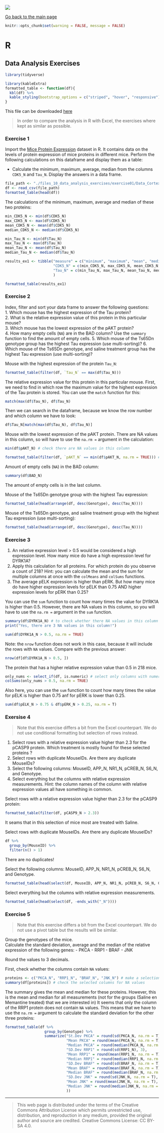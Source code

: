 ![](../hanze/hanze.png)

[Go back to the main page](../index.html)

```r
knitr::opts_chunk$set(warning = FALSE, message = FALSE) 
```

# R

## Data Analysis Exercises


```r
library(tidyverse)
```

```r
library(kableExtra)
formatted_table <- function(df){
  kbl(df) %>%
  kable_styling(bootstrap_options = c("striped", "hover", "responsive"))
}
```

This file can be downloaded [here](./R_10_data_analysis_exercises.Rmd)

> In order to compare the analysis in R with Excel, the exercises where kept as similar as possible. 

### Exercise 1

Import the [Mice Protein Expression ](https://www.kaggle.com/datasets/ruslankl/mice-protein-expression?resource=download) dataset in R. It contains data on the levels of protein expression of mice proteins in different mice.
Perform the following calculations on this dataframe and display them as a table:  

- Calculate the minimum, maximum, average, median from the columns `CDK5_N` and `Tau_N`. Display the answers in a data frame.  

```r
file_path <- "./files_10_data_analysis_exercises/exercise01/Data_Cortex_Nuclear.csv"
df <- read_csv(file_path)
formatted_table(head(df))
```

The calculations of the minimum, maximum, average and median of these two proteins:
```r
min_CDK5_N <- min(df$CDK5_N)
max_CDK5_N <- max(df$CDK5_N)
mean_CDK5_N <- mean(df$CDK5_N)
median_CDK5_N <- median(df$CDK5_N)

min_Tau_N <- min(df$Tau_N)
max_Tau_N <- max(df$Tau_N)
mean_Tau_N <- mean(df$Tau_N)
median_Tau_N <- median(df$Tau_N)

results_ex1 <- tibble("measure" = c("minimum", "maximum", "mean", "median"), 
                      "CDK5_N" = c(min_CDK5_N, max_CDK5_N, mean_CDK5_N, median_CDK5_N),
                      "Tau_N" = c(min_Tau_N, max_Tau_N, mean_Tau_N, median_Tau_N)
                      )

formatted_table(results_ex1)
```

### Exercise 2

Index, filter and sort your data frame to answer the following questions:  
1. Which mouse has the highest expression of the Tau protein?  
2. What is the relative expression value of this protein in this particular mouse?  
3. Which mouse has the lowest expression of the pAKT protein?  
4. How many empty cells (`NA`) are in the BAD column? Use the `summary` function to find the amount of empty cells.
5. Which mouse of the Ts65Dn genotype group has the highest Tau expression (use multi-sorting)? 
6. Which mouse of the Ts65Dn genotype, and saline treatment group has the highest Tau expression (use multi-sorting)?  

Mouse with the highest expression of the protein `Tau_N`:
```r
formatted_table(filter(df, `Tau_N` == max(df$Tau_N)))
```


The relative expression value for this protein in this particular mouse.
First, we need to find in which row the maximum value for the highest expression of the Tau protein is stored. You can use the `match` function for this:
```r
match(max(df$Tau_N), df$Tau_N)
```

Then we can search in the dataframe, because we know the row number and which column we have to look:
```r
df$Tau_N[match(max(df$Tau_N), df$Tau_N)]
```

Mouse with the lowest expression of the pAKT protein. There are NA values in this column, so will have to use the `na.rm =` argument in the calculation:
```r
min(df$pAKT_N) # check there are NA values in this column

formatted_table(filter(df, `pAKT_N` == min(df$pAKT_N, na.rm = TRUE))) # this will remove all NA values and then show the mouse with minimal value for pAKT
```

Amount of empty cells (`NA`) in the BAD column:
```r
summary(df$BAD_N)
```
The amount of empty cells is in the last column.

Mouse of the Ts65Dn genotype group with the highest Tau expression:
```r
formatted_table(head(arrange(df, desc(Genotype), desc(Tau_N))))
```


Mouse of the Ts65Dn genotype, and saline treatment group with the highest Tau expression (use multi-sorting):
```r
formatted_table(head(arrange(df, desc(Genotype), desc(Tau_N))))
```


### Exercise 3

1. An relative expression level > 0.5 would be considered a high expression level. How many mice do have a high expression level for DYRK1A?  
2. Apply this calculation for all proteins. For which protein do you observe a count of 218? Hint: you can calculate the mean and the sum for multiple columns at once with the `colMeans` and `colSums` functions.
3. The average pELK expression is higher than pERK. But how many mice do have higher expression levels for pELK than 0.75 AND higher expression levels for pERK than 0.25?  

You can use the `sum` function to count how many times the value for DYRK1A is higher than 0.5. However, there are NA values in this column, so you will have to use the `na.rm =` argument in the `sum` function.
```r
summary(df$DYRK1A_N) # to check whether there NA values in this column
print("Yes, there are 3 NA values in this column!")

sum(df$DYRK1A_N > 0.5, na.rm = TRUE)
```

Note: the `nrow` function does not work in this case, because it will include the rows with `NA` values. Compare with the previous answer:
```r
nrow(df[df$DYRK1A_N > 0.5, ])
```

The protein that has a higher relative expression value than 0.5 in 218 mice.
```r
only_nums <- select_if(df, is.numeric) # select only columns with numeric values
colSums(only_nums > 0.5, na.rm = TRUE)
```

Also here, you can use the `sum` function to count how many times the value for pELK is higher than 0.75 anf for pERK is lower than 0.25.
```r
sum(df$pELK_N > 0.75 & df$pERK_N > 0.25, na.rm = T)
```


### Exersise 4

> Note that this exercise differs a bit from the Excel counterpart. We do not use conditional formatting but selection of rows instead.  

1. Select rows with a relative expression value higher than 2.3 for the pCASP9 protein. Which treatment is mostly found for these selected proteins ?  
2. Select rows with duplicate MouseIDs. Are there any duplicate MouseIDs?  
3. Select the following columns: MouseID, APP_N, NR1_N, pCREB_N, S6_N, and Genotype. 
4. Select everything but the columns with relative expression measurements. Hint: the column names of the column with relative expression values all have something in common.  

Select rows with a relative expression value higher than 2.3 for the pCASP9 protein:  
```r
formatted_table(filter(df, pCASP9_N > 2.3))
```
It seams that in this selection of mice most are treated with Saline.

Select rows with duplicate MouseIDs. Are there any duplicate MouseIDs?  

```r
df %>%
  group_by(MouseID) %>%
  filter(n() > 1)
```

There are no duplicates!

Select the following columns: MouseID, APP_N, NR1_N, pCREB_N, S6_N, and Genotype. 

```r
formatted_table(head(select(df, MouseID, APP_N, NR1_N, pCREB_N, S6_N, Genotype)))
```

Select everything but the columns with relative expression measurements.  

```r
formatted_table(head(select(df, -ends_with("_N"))))
```


### Exercise 5

> Note that this exercise differs a bit from the Excel counterpart. We do not use a pivot table but the results will be similar.  

Group the genotypes of the mice.  
Calculate the standard deviation, average and the median of the relative expression of the following genes:
- PKCA
- RRP1
- BRAF
- JNK

Round the values to 3 decimals.  

First, check whether the columns contain `NA` values:
```r
proteins <- c("PKCA_N", "RRP1_N", "BRAF_N", "JNK_N") # make a selection of columns to check if there are NA values
summary(df[proteins]) # check the selected columns for NA values
```

The summary gives the mean and median for these proteins. However, this is the mean and median for all measurements (not for the groups (Saline en Memantine treated) that we are interested in)
It seems that only the column of the RRP1 protein does not contain `NA` values. This means that we have to use the `na.rm =` argument to calculate the standard deviation for the other three proteins:
```r
formatted_table(df %>%
                  group_by(Genotype) %>%
                  summarize("St.Dev PKCA" = round(sd(PKCA_N, na.rm = T), 3),
                            "Mean PKCA" = round(mean(PKCA_N, na.rm = T), 3),
                            "Median PKCA" = round(median(PKCA_N, na.rm = T), 3),
                            "SD.Dev RRP1" = round(sd(RRP1_N), 3),
                            "Mean RRP1" = round(mean(RRP1_N, na.rm = T), 3),
                            "Median RRP1" = round(median(RRP1_N, na.rm = T), 3),
                            "SD.Dev BRAF" = round(sd(BRAF_N, na.rm = T), 3),
                            "Mean BRAF" = round(mean(BRAF_N, na.rm = T), 3),
                            "Median BRAF" = round(median(BRAF_N, na.rm = T), 3),
                            "SD.Dev JNK" = round(sd(JNK_N, na.rm = T), 3),
                            "Mean JNK" = round(mean(JNK_N, na.rm = T), 3),
                            "Median JNK" = round(median(JNK_N, na.rm = T), 3)
                            ))
```

---


>This web page is distributed under the terms of the Creative Commons Attribution License which permits unrestricted use, distribution, and reproduction in any medium, provided the original author and source are credited.
>Creative Commons License: CC BY-SA 4.0.

